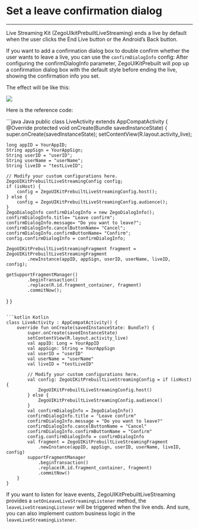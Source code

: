 # Set a leave confirmation dialog

- - -


Live Streaming Kit (ZegoUIkitPrebuiltLiveStreaming) ends a live by default when the user clicks the End Live button or the Android’s Back button.

If you want to add a confirmation dialog box to double confirm whether the user wants to leave a live, you can use the `confirmDialogInfo` config: After configuring the confirmDialogInfo parameter, ZegoUIKitPrebuilt will pop up a confirmation dialog box with the default style before ending the live, showing the confirmation info you set.

The effect will be like this:

<Frame width="30%" height="auto" caption="">
  <img src="https://storage.zego.im/sdk-doc/Pics/ZegoUIKit/live/live_confirm.gif" />
</Frame> 

Here is the reference code:


<CodeGroup>
```java Java
public class LiveActivity extends AppCompatActivity {
  @Override
  protected void onCreate(Bundle savedInstanceState) {
    super.onCreate(savedInstanceState);
    setContentView(R.layout.activity_live);

    long appID = YourAppID;
    String appSign = YourAppSign;
    String userID = "userID";
    String userName = "userName";
    String liveID = "testLiveID";

    // Modify your custom configurations here.
    ZegoUIKitPrebuiltLiveStreamingConfig config;
    if (isHost) {
        config = ZegoUIKitPrebuiltLiveStreamingConfig.host();
    } else {
        config = ZegoUIKitPrebuiltLiveStreamingConfig.audience();
    }
    ZegoDialogInfo confirmDialogInfo = new ZegoDialogInfo();
    confirmDialogInfo.title= "Leave confirm";
    confirmDialogInfo.message= "Do you want to leave?";
    confirmDialogInfo.cancelButtonName= "Cancel";
    confirmDialogInfo.confirmButtonName= "Confirm";
    config.confirmDialogInfo = confirmDialogInfo;

    ZegoUIKitPrebuiltLiveStreamingFragment fragment = ZegoUIKitPrebuiltLiveStreamingFragment
            .newInstance(appID, appSign, userID, userName, liveID, config);

    getSupportFragmentManager()
            .beginTransaction()
            .replace(R.id.fragment_container, fragment)
            .commitNow();
  }
}
```

```kotlin Kotlin
class LiveActivity : AppCompatActivity() {
    override fun onCreate(savedInstanceState: Bundle?) {
        super.onCreate(savedInstanceState)
        setContentView(R.layout.activity_live)
        val appID: Long = YourAppID
        val appSign: String = YourAppSign
        val userID = "userID"
        val userName = "userName"
        val liveID = "testLiveID"

        // Modify your custom configurations here.
        val config: ZegoUIKitPrebuiltLiveStreamingConfig = if (isHost) {
            ZegoUIKitPrebuiltLiveStreamingConfig.host()
        } else {
            ZegoUIKitPrebuiltLiveStreamingConfig.audience()
        }
        val confirmDialogInfo = ZegoDialogInfo()
        confirmDialogInfo.title = "Leave confirm"
        confirmDialogInfo.message = "Do you want to leave?"
        confirmDialogInfo.cancelButtonName = "Cancel"
        confirmDialogInfo.confirmButtonName = "Confirm"
        config.confirmDialogInfo = confirmDialogInfo
        val fragment = ZegoUIKitPrebuiltLiveStreamingFragment
            .newInstance(appID, appSign, userID, userName, liveID, config)
        supportFragmentManager
            .beginTransaction()
            .replace(R.id.fragment_container, fragment)
            .commitNow()
    }
}
```
</CodeGroup>

If you want to listen for leave events,  ZegoUIKitPrebuiltLiveStreaming provides a `setOnLeaveLiveStreamingListener` method, the `leaveLiveStreamingListener` will be triggered when the live ends. And sure, you can also implement custom business logic in the `leaveLiveStreamingListener`.
